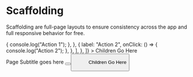 
# Scaffolding

Scaffolding are full-page layouts to ensure consistency across the app and full
responsive behavior for free.

<Canvas>
  <Page
    title="Page"
    subtitle="Subtitle goes here"
    primaryAction={{ label: "Action 1" }}
    secondaryAction={{ label: "Action 2" }}
    moreActionsMenu={[
      {
        actions: [
          {
            label: "Action 1",
            onClick: () => {
              console.log("Action 1");
            },
          },
          {
            label: "Action 2",
            onClick: () => {
              console.log("Action 2");
            },
          },
        ],
      },
    ]}
  >
    <Text>Children Go Here</Text>
  </Page>
</Canvas>

<Canvas>
  <div style={{ width: "100%" }}>
    <Rectangle textColor={false}>
      <Stack space="larger">
        <SideKick contentMinWidth="40.5ch" sideWidth="32ch">
          <Stack>
            <Heading level={1}>Page</Heading>
            <Text size="large" variation="subdued">
              <Emphasis variation="bold">Subtitle goes here</Emphasis>
            </Text>
          </Stack>
          <Container name="actions" className={styles.actions}>
            <Cluster justify="end">
              <Button label="Action 1" />
              <Button label="Action 2" type="secondary" />
              <Menu
                items={[
                  {
                    actions: [{ label: "Action 1" }, { label: "Action 2" }],
                    label: "Action 3",
                  },
                ]}
              />
            </Cluster>
          </Container>
        </SideKick>
        <Text>Children Go Here</Text>
      </Stack>
    </Rectangle>
  </div>
</Canvas>
